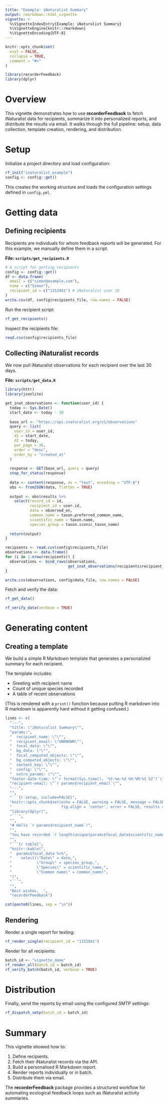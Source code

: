 ```yaml
---
title: "Example: iNaturalist Summary"
output: rmarkdown::html_vignette
vignette: >
  %\VignetteIndexEntry{Example: iNaturalist Summary}
  %\VignetteEngine{knitr::rmarkdown}
  %\VignetteEncoding{UTF-8}
---
```


```r
knitr::opts_chunk$set(
  eval = FALSE,
  collapse = TRUE,
  comment = "#>"
)
```

```r
library(recorderFeedback)
library(dplyr)
```

# Overview

This vignette demonstrates how to use **recorderFeedback** to fetch iNaturalist data for recipients, summarize it into personalized reports, and distribute the results via email. It walks through the full pipeline: setup, data collection, template creation, rendering, and distribution.

# Setup

Initialize a project directory and load configuration:

```r
rf_init("inaturalist_example")
config <- config::get()
```

This creates the working structure and loads the configuration settings defined in `config.yml`.

# Getting data

## Defining recipients

Recipients are individuals for whom feedback reports will be generated.
For this example, we manually define them in a script.

**File: `scripts/get_recipients.R`**

```r
# A script for getting recipients
config <- config::get()
df <- data.frame(
  email = c("simon@example.com"),
  name = c("Simon"),
  recipient_id = c("1152941") # iNaturalist user ID
)
write.csv(df, config$recipients_file, row.names = FALSE)
```

Run the recipient script:

```r
rf_get_recipients()
```

Inspect the recipients file:

```r
read.csv(config$recipients_file)
```

## Collecting iNaturalist records

We now pull iNaturalist observations for each recipient over the last 30 days.

**File: `scripts/get_data.R`**

```r
library(httr)
library(jsonlite)

get_inat_observations <- function(user_id) {
  today <- Sys.Date()
  start_date <- today - 30
  
  base_url <- "https://api.inaturalist.org/v1/observations"
  query <- list(
    user_id = user_id,
    d1 = start_date,
    d2 = today,
    per_page = 30,
    order = "desc",
    order_by = "created_at"
  )
  
  response <- GET(base_url, query = query)
  stop_for_status(response)
  
  data <- content(response, as = "text", encoding = "UTF-8")
  obs <- fromJSON(data, flatten = TRUE)
  
  output <- obs$results %>%
    select(record_id = id,
           recipient_id = user.id,
           date = observed_on,
           common_name = taxon.preferred_common_name,
           scientific_name = taxon.name,
           species_group = taxon.iconic_taxon_name)
  
  return(output)
}

recipients <- read.csv(config$recipients_file)
observations <- data.frame()
for (i in 1:nrow(recipients)) {
  observations <- bind_rows(observations,
                            get_inat_observations(recipients$recipient_id[i]))
}

write.csv(observations, config$data_file, row.names = FALSE)
```

Fetch and verify the data:

```r
rf_get_data()
```

```r
rf_verify_data(verbose = TRUE)
```

# Generating content

## Creating a template

We build a simple R Markdown template that generates a personalized summary for each recipient.

The template includes:

* Greeting with recipient name
* Count of unique species recorded
* A table of recent observations

(This is rendered with a `print()` function because putting R markdown into R markdown is apparently hard without it getting confused.)

````r
lines <- c(
  "---",
  "title: \"iNaturalist Summary\"",
  "params:",
  "  recipient_name: \"\"",
  "  recipient_email: \"UNKNOWN\"",
  "  focal_data: \"\"",
  "  bg_data: \"\"",
  "  focal_computed_objects: \"\"",
  "  bg_computed_objects: \"\"",
  "  content_key: \"\"",
  "  config: \"\"",
  "  extra_params: \"\"",
  "footer-date-time: \"`r format(Sys.time(), '%Y-%m-%d %H:%M:%S %Z')`\"",
  "recipient-email: \"`r params$recipient_email`\"",
  "---",
  "",
  "```{r setup, include=FALSE}",
  "knitr::opts_chunk$set(echo = FALSE, warning = FALSE, message = FALSE,",
  "                      fig.align = 'center', error = FALSE, results = 'asis')",
  "library(dplyr)",
  "```",
  "",
  "# Hello `r params$recipient_name`!",
  "",
  "You have recorded `r length(unique(params$focal_data$scientific_name))` species recently!",
  "",
  "```{r table}",
  "knitr::kable(",
  "  params$focal_data %>%",
  "    select(\"Date\" = date,",
  "           \"Group\" = species_group,",
  "           \"Species\" = scientific_name,",
  "           \"Common name\" = common_name)",
  ")",
  "```",
  "",
  "Best wishes,  ",
  "recorderFeedback")

cat(paste0(lines, sep = "\n"))
````

## Rendering

Render a single report for testing:

```r
rf_render_single(recipient_id = "1152941")
```

Render for all recipients:

```r
batch_id <- "vignette_demo"
rf_render_all(batch_id = batch_id)
rf_verify_batch(batch_id, verbose = TRUE)
```

# Distribution

Finally, send the reports by email using the configured SMTP settings:

```r
rf_dispatch_smtp(batch_id = batch_id)
```

# Summary

This vignette showed how to:

1. Define recipients.
2. Fetch their iNaturalist records via the API.
3. Build a personalised R Markdown report.
4. Render reports individually or in batch.
5. Distribute them via email.

The **recorderFeedback** package provides a structured workflow for automating ecological feedback loops such as iNaturalist activity summaries.

